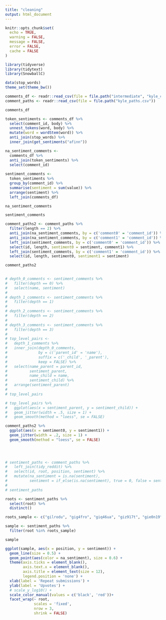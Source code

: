 ```yaml
---
title: "cleaning"
output: html_document
---
```


```r
knitr::opts_chunk$set(
  echo = TRUE, 
  warning = FALSE,
  message = FALSE,
  error = FALSE, 
  cache = FALSE
)
```

```r
library(tidyverse)
library(tidytext)
library(SnowballC)

data(stop_words)
theme_set(theme_bw())

comments_df <- readr::read_csv(file = file.path("intermediate", "kyle_cleaned.csv"))
comment_paths <- readr::read_csv(file = file.path("kyle_paths.csv"))
```

```r
comments_df
```


```r
token_sentiments <- comments_df %>%
  select(comment_id, body) %>%
  unnest_tokens(word, body) %>%
  mutate(word = wordStem(word)) %>%
  anti_join(stop_words) %>%
  inner_join(get_sentiments("afinn"))

na_sentiment_comments <-
  comments_df %>%
  anti_join(token_sentiments) %>%
  select(comment_id)
  
sentiment_comments <-
  token_sentiments %>%
  group_by(comment_id) %>%
  summarise(sentiment = sum(value)) %>%
  arrange(sentiment) %>%
  left_join(comments_df)

na_sentiment_comments

sentiment_comments


```
```r
comment_paths2 <- comment_paths %>%
  filter(length == 2) %>%
  anti_join(na_sentiment_comments, by = c('comment0' = 'comment_id')) %>%
  anti_join(na_sentiment_comments, by = c('comment1' = 'comment_id')) %>%
  left_join(sentiment_comments, by = c('comment0' = 'comment_id')) %>%
  select(id, length, sentiment0 = sentiment, comment1) %>%
  left_join(sentiment_comments, by = c('comment1' = 'comment_id')) %>%
  select(id, length, sentiment0, sentiment1 = sentiment)

comment_paths2
  

```


```r
# depth_0_comments <- sentiment_comments %>%
#   filter(depth == 0) %>%
#   select(name, sentiment)
# 
# depth_1_comments <- sentiment_comments %>%
#   filter(depth == 1)
# 
# depth_2_comments <- sentiment_comments %>%
#   filter(depth == 2)
# 
# depth_3_comments <- sentiment_comments %>%
#   filter(depth == 3)
# 
# top_level_pairs <-
#   depth_1_comments %>%
#   inner_join(depth_0_comments, 
#              by = c('parent_id' = 'name'),
#              suffix = c('_child', '_parent'),
#              keep = FALSE) %>%
#   select(name_parent = parent_id,
#          sentiment_parent,
#          name_child = name,
#          sentiment_child) %>%
#   arrange(sentiment_parent)
# 
# top_level_pairs
```
```r
# top_level_pairs %>%
#   ggplot(aes(x = sentiment_parent, y = sentiment_child)) +
#   geom_jitter(width = .5, size = 1) + 
#   geom_smooth(method = "loess", se = FALSE)
```

```r
comment_paths2 %>%
  ggplot(aes(x = sentiment0, y = sentiment1)) +
  geom_jitter(width = .2, size = 1) + 
  geom_smooth(method = "loess", se = FALSE)
  

  

```



```r
# sentiment_paths <- comment_paths %>%
#   left_join(tidy_reddit) %>%
#   select(id, root, position, sentiment) %>%
#   mutate(na_sentiment = is.na(sentiment),
#          sentiment = if_else(is.na(sentiment), true = 0, false = sentiment))
#   
# sentiment_paths
```


```r
roots <- sentiment_paths %>%
  select(root) %>%
  distinct()

roots_sample <- c("gilrodu", "gig4fro", "giq46ua", "giz917t", "gie0n19")

sample <- sentiment_paths %>%
  filter(root %in% roots_sample)

sample
```


```r

  
ggplot(sample, aes(x = position, y = sentiment)) +
  geom_line(size = 0.5) +
  geom_point(aes(color = na_sentiment), size = 0.6) +
  theme(axis.ticks = element_blank(),
        axis.text.x = element_blank(),
        axis.title = element_text(size = 12),
        legend.position = 'none') +
  xlab(label = 'Repeat submissions') +
  ylab(label = 'Upvotes') +
  # scale_y_log10() +
  scale_color_manual(values = c('black', 'red'))+
  facet_wrap(~ root, 
             scales = 'fixed', 
             nrow = 3, 
             shrink = FALSE)

```